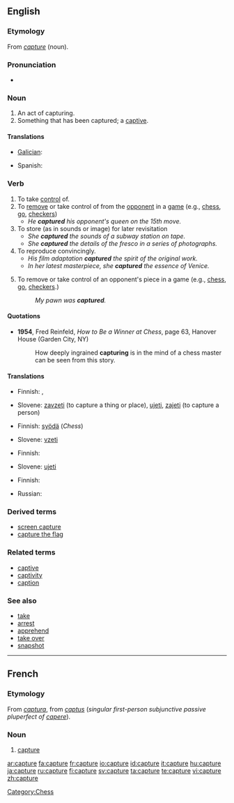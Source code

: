 {{see|capturé}}
{{wikipedia|dab=capture}}
==English==

===Etymology===
From {{MF.}} ''[[#French|capture]]'' (noun).

===Pronunciation===
*{{audio|en-us-capture.ogg|Audio (US)}}

===Noun===
{{en-noun}}

# An act of capturing.
# Something that has been captured; a [[captive]].

====Translations====
{{trans-top|act of capturing}}
* [[Galician]]: {{t-|gl|captura|xs=Galician}} {{m}}
{{trans-mid}}
* Spanish: {{t+|es|captura}} {{f}}
{{trans-bottom}}

{{trans-top|something that has been captured}}
{{trans-mid}}
{{trans-bottom}}

===Verb===
{{en-verb|captures|capturing|captured}}

# To take [[control]] of.
# To [[remove]] or take control of from the [[opponent]] in a [[game]] (e.g., [[chess]], [[go]], [[checkers]])
#* ''He '''captured''' his opponent's queen on the 15th move.''
# To store (as in sounds or image) for later revisitation
#* ''She '''captured''' the sounds of a subway station on tape.''
#* ''She '''captured''' the details of the fresco in a series of photographs.''
# To reproduce convincingly.
#* ''His film adaptation '''captured''' the spirit of the original work.''
#* ''In her latest masterpiece, she '''captured''' the essence of Venice.''
# {{intransitive}} To remove or take control of an opponent's piece in a game (e.g., [[chess]], [[go]], [[checkers]].)
#:''My pawn was '''captured'''.''

====Quotations====
*'''1954''', Fred Reinfeld, ''How to Be a Winner at Chess'', page 63, Hanover House (Garden City, NY)
*: How deeply ingrained '''capturing''' is in the mind of a chess master can be seen from this story.

====Translations====
{{trans-top|to take control of}}
* Finnish: {{t-|fi|kaapata}}, {{t+|fi|napata}}
{{trans-mid}}
* Slovene: [[zavzeti]] (to capture a thing or place), [[ujeti]], [[zajeti]] (to capture a person)
{{trans-bottom}}

{{trans-top|to take control of from opponent in game}}
* Finnish: [[syödä]] (''Chess'')
{{trans-mid}}
* Slovene: [[vzeti]]
{{trans-bottom}}

{{trans-top|to store}}
* Finnish: {{t+|fi|tallentaa}}
{{trans-mid}}
* Slovene: [[ujeti]]
{{trans-bottom}}

{{trans-top|to reproduce convincingly}}
* Finnish: {{t+|fi|vangita}}
{{trans-mid}}
{{trans-bottom}}

{{trans-top|remove or take control of opponent's piece}}
* Russian: {{t-|ru|взятие|n|tr=vzjátije|sc=Cyrl}}
{{trans-bottom}}

===Derived terms===
* [[screen capture]]
* [[capture the flag]]

===Related terms===
* [[captive]]
* [[captivity]]
* [[caption]]

===See also===
* [[take]]
* [[arrest]]
* [[apprehend]]
* [[take over]]
* [[snapshot]]

[[Category:Chess]]

----

==French==

===Etymology===
From {{L.}} ''[[captura]]'', from ''[[captus]]'' (''singular first-person subjunctive passive pluperfect of [[capere]]'').

===Noun===
{{fr-noun|f}}

# [[#Noun|capture]]

[[ar:capture]]
[[fa:capture]]
[[fr:capture]]
[[io:capture]]
[[id:capture]]
[[it:capture]]
[[hu:capture]]
[[ja:capture]]
[[ru:capture]]
[[fi:capture]]
[[sv:capture]]
[[ta:capture]]
[[te:capture]]
[[vi:capture]]
[[zh:capture]]